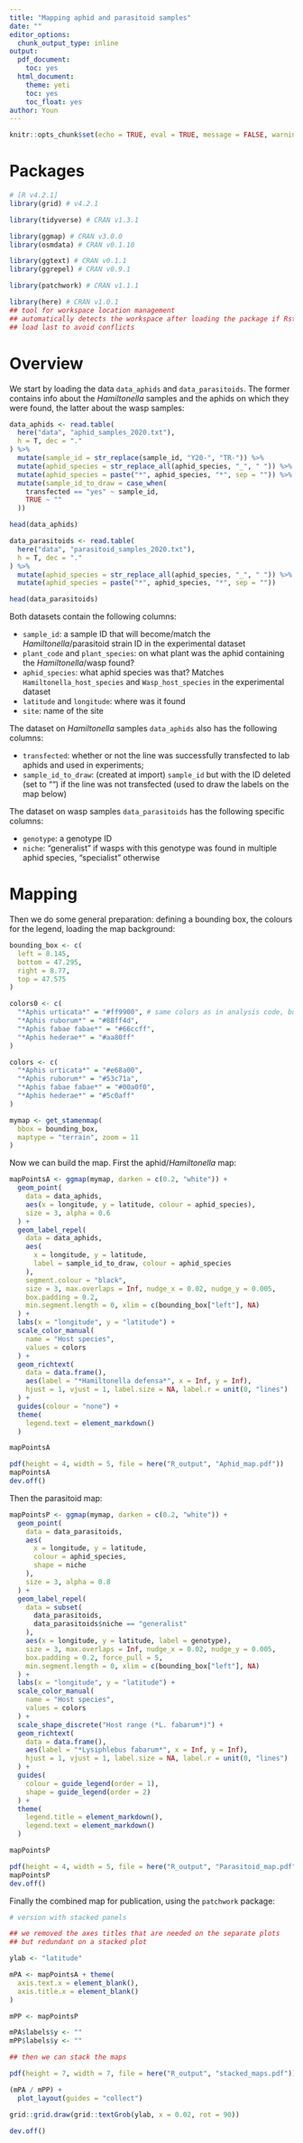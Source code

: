```yaml
---
title: "Mapping aphid and parasitoid samples"
date: ""
editor_options:
  chunk_output_type: inline
output:
  pdf_document:
    toc: yes
  html_document:
    theme: yeti
    toc: yes
    toc_float: yes
author: Youn
---
```



```r
knitr::opts_chunk$set(echo = TRUE, eval = TRUE, message = FALSE, warning = FALSE)
```


# Packages

```r
# [R v4.2.1]
library(grid) # v4.2.1

library(tidyverse) # CRAN v1.3.1

library(ggmap) # CRAN v3.0.0
library(osmdata) # CRAN v0.1.10

library(ggtext) # CRAN v0.1.1
library(ggrepel) # CRAN v0.9.1

library(patchwork) # CRAN v1.1.1

library(here) # CRAN v1.0.1
## tool for workspace location management
## automatically detects the workspace after loading the package if Rstudio was opened using the script file (or through a R project)
## load last to avoid conflicts
```

# Overview

We start by loading the data `data_aphids` and `data_parasitoids`. The former contains info about the *Hamiltonella* samples and the aphids on which they were found, the latter about the wasp samples:

```r
data_aphids <- read.table(
  here("data", "aphid_samples_2020.txt"),
  h = T, dec = "."
) %>%
  mutate(sample_id = str_replace(sample_id, "Y20-", "TR-")) %>%
  mutate(aphid_species = str_replace_all(aphid_species, "_", " ")) %>%
  mutate(aphid_species = paste("*", aphid_species, "*", sep = "")) %>%
  mutate(sample_id_to_draw = case_when(
    transfected == "yes" ~ sample_id,
    TRUE ~ ""
  ))

head(data_aphids)

data_parasitoids <- read.table(
  here("data", "parasitoid_samples_2020.txt"),
  h = T, dec = "."
) %>%
  mutate(aphid_species = str_replace_all(aphid_species, "_", " ")) %>%
  mutate(aphid_species = paste("*", aphid_species, "*", sep = ""))

head(data_parasitoids)
```

Both datasets contain the following columns:

- `sample_id`: a sample ID that will become/match the *Hamiltonella*/parasitoid strain ID in the experimental dataset
- `plant_code` and `plant_species`: on what plant was the aphid containing the *Hamiltonella*/wasp found?
- `aphid_species`: what aphid species was that? Matches `Hamiltonella_host_species` and `Wasp_host_species` in the experimental dataset
- `latitude` and `longitude`: where was it found
- `site`: name of the site

The dataset on *Hamiltonella* samples `data_aphids` also has the following columns:

- `transfected`: whether or not the line was successfully transfected to lab aphids and used in experiments;
- `sample_id_to_draw`: (created at import) `sample_id` but with the ID deleted (set to "") if the line was not transfected (used to draw the labels on the map below)

The dataset on wasp samples `data_parasitoids` has the following specific columns:

- `genotype`: a genotype ID
- `niche`: "generalist" if wasps with this genotype was found in multiple aphid species, "specialist" otherwise


# Mapping

Then we do some general preparation: defining a bounding box, the colours for the legend, loading the map background:

```r
bounding_box <- c(
  left = 8.145,
  bottom = 47.295,
  right = 8.77,
  top = 47.575
)

colors0 <- c(
  "*Aphis urticata*" = "#ff9900", # same colors as in analysis code, but too "flashy" on maps. Adjust?
  "*Aphis ruborum*" = "#88ff4d",
  "*Aphis fabae fabae*" = "#66ccff",
  "*Aphis hederae*" = "#aa80ff"
)

colors <- c(
  "*Aphis urticata*" = "#e68a00",
  "*Aphis ruborum*" = "#53c71a",
  "*Aphis fabae fabae*" = "#00a0f0",
  "*Aphis hederae*" = "#5c0aff"
)

mymap <- get_stamenmap(
  bbox = bounding_box,
  maptype = "terrain", zoom = 11
)
```

Now we can build the map. First the aphid/*Hamiltonella* map:

```r
mapPointsA <- ggmap(mymap, darken = c(0.2, "white")) +
  geom_point(
    data = data_aphids,
    aes(x = longitude, y = latitude, colour = aphid_species),
    size = 3, alpha = 0.6
  ) +
  geom_label_repel(
    data = data_aphids,
    aes(
      x = longitude, y = latitude,
      label = sample_id_to_draw, colour = aphid_species
    ),
    segment.colour = "black",
    size = 3, max.overlaps = Inf, nudge_x = 0.02, nudge_y = 0.005,
    box.padding = 0.2,
    min.segment.length = 0, xlim = c(bounding_box["left"], NA)
  ) +
  labs(x = "longitude", y = "latitude") +
  scale_color_manual(
    name = "Host species",
    values = colors
  ) +
  geom_richtext(
    data = data.frame(),
    aes(label = "*Hamiltonella defensa*", x = Inf, y = Inf),
    hjust = 1, vjust = 1, label.size = NA, label.r = unit(0, "lines")
  ) +
  guides(colour = "none") +
  theme(
    legend.text = element_markdown()
  )

mapPointsA

pdf(height = 4, width = 5, file = here("R_output", "Aphid_map.pdf"))
mapPointsA
dev.off()
```

Then the parasitoid map:

```r
mapPointsP <- ggmap(mymap, darken = c(0.2, "white")) +
  geom_point(
    data = data_parasitoids,
    aes(
      x = longitude, y = latitude,
      colour = aphid_species,
      shape = niche
    ),
    size = 3, alpha = 0.8
  ) +
  geom_label_repel(
    data = subset(
      data_parasitoids,
      data_parasitoids$niche == "generalist"
    ),
    aes(x = longitude, y = latitude, label = genotype),
    size = 3, max.overlaps = Inf, nudge_x = 0.02, nudge_y = 0.005,
    box.padding = 0.2, force_pull = 5,
    min.segment.length = 0, xlim = c(bounding_box["left"], NA)
  ) +
  labs(x = "longitude", y = "latitude") +
  scale_color_manual(
    name = "Host species",
    values = colors
  ) +
  scale_shape_discrete("Host range (*L. fabarum*)") +
  geom_richtext(
    data = data.frame(),
    aes(label = "*Lysiphlebus fabarum*", x = Inf, y = Inf),
    hjust = 1, vjust = 1, label.size = NA, label.r = unit(0, "lines")
  ) +
  guides(
    colour = guide_legend(order = 1),
    shape = guide_legend(order = 2)
  ) +
  theme(
    legend.title = element_markdown(),
    legend.text = element_markdown()
  )

mapPointsP

pdf(height = 4, width = 5, file = here("R_output", "Parasitoid_map.pdf"))
mapPointsP
dev.off()
```

Finally the combined map for publication, using the `patchwork` package:

```r

# version with stacked panels

## we removed the axes titles that are needed on the separate plots
## but redundant on a stacked plot

ylab <- "latitude"

mPA <- mapPointsA + theme(
  axis.text.x = element_blank(),
  axis.title.x = element_blank()
)

mPP <- mapPointsP

mPA$labels$y <- ""
mPP$labels$y <- ""

## then we can stack the maps

pdf(height = 7, width = 7, file = here("R_output", "stacked_maps.pdf"))

(mPA / mPP) +
  plot_layout(guides = "collect")

grid::grid.draw(grid::textGrob(ylab, x = 0.02, rot = 90))

dev.off()
```
